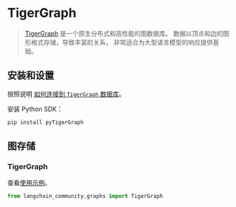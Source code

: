 # TigerGraph

>[TigerGraph](https://www.tigergraph.com/tigergraph-db/) 是一个原生分布式和高性能的图数据库。
> 数据以顶点和边的图形格式存储，导致丰富的关系，
> 非常适合为大型语言模型的响应提供基础。

## 安装和设置

按照说明 [如何连接到 `TigerGraph` 数据库](https://docs.tigergraph.com/pytigergraph/current/getting-started/connection)。

安装 Python SDK：

```bash
pip install pyTigerGraph
```

## 图存储

### TigerGraph

查看[使用示例](/docs/integrations/graphs/tigergraph)。

```python
from langchain_community.graphs import TigerGraph
```
